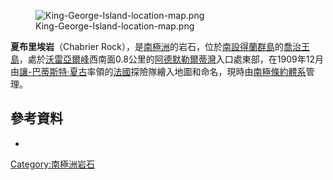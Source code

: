 [[Image:King-George-Island-location-map.png|thumb]]

{{Coord|62|11|S|58|18|W|source:GNIS|display=title}}

'''夏布里埃岩'''（Chabrier Rock），是[[南極洲|南極洲]]的岩石，位於[[南設得蘭群島|南設得蘭群島]]的[[喬治王島|喬治王島]]，處於[[沃雷亞爾峰|沃雷亞爾峰]]西南面0.8公里的[[阿德默勒爾蒂灣_(南設得蘭群島)|阿德默勒爾蒂灣]]入口處東部，在1909年12月由[[讓-巴蒂斯特·夏古|讓-巴蒂斯特·夏古]]率領的[[法國|法國]]探險隊繪入地圖和命名，現時由[[南極條約體系|南極條約體系]]管理。

==參考資料==
* {{usgs-gazetteer|id=2589}}

{{南设得兰群岛}}

{{Antarctica-geo-stub}}

[[Category:南極洲岩石|Category:南極洲岩石]]